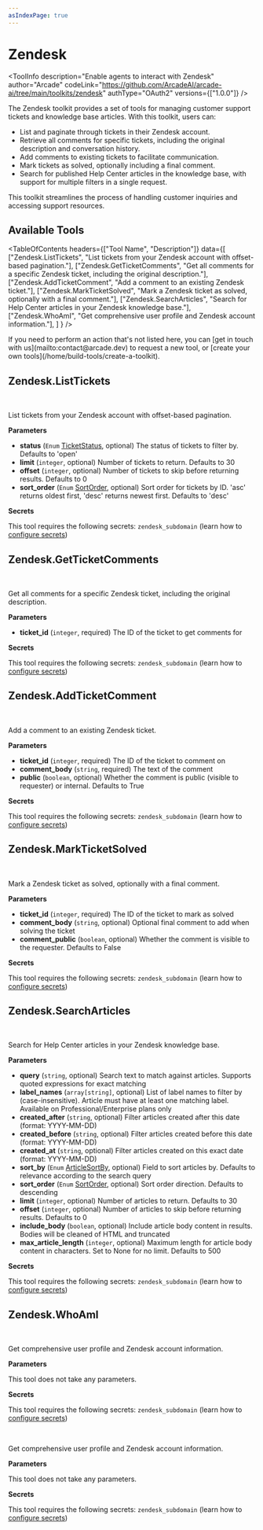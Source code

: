 ```yaml
---
asIndexPage: true
---
```

# Zendesk


<ToolInfo
  description="Enable agents to interact with Zendesk"
  author="Arcade"
  codeLink="https://github.com/ArcadeAI/arcade-ai/tree/main/toolkits/zendesk"
  authType="OAuth2"
  versions={["1.0.0"]}
/>

<Badges repo="arcadeai/arcade_zendesk" />

The Zendesk toolkit provides a set of tools for managing customer support tickets and knowledge base articles. With this toolkit, users can:

- List and paginate through tickets in their Zendesk account.
- Retrieve all comments for specific tickets, including the original description and conversation history.
- Add comments to existing tickets to facilitate communication.
- Mark tickets as solved, optionally including a final comment.
- Search for published Help Center articles in the knowledge base, with support for multiple filters in a single request.

This toolkit streamlines the process of handling customer inquiries and accessing support resources.

## Available Tools

<TableOfContents
  headers={["Tool Name", "Description"]}
  data={[
      ["Zendesk.ListTickets", "List tickets from your Zendesk account with offset-based pagination."],
      ["Zendesk.GetTicketComments", "Get all comments for a specific Zendesk ticket, including the original description."],
      ["Zendesk.AddTicketComment", "Add a comment to an existing Zendesk ticket."],
      ["Zendesk.MarkTicketSolved", "Mark a Zendesk ticket as solved, optionally with a final comment."],
      ["Zendesk.SearchArticles", "Search for Help Center articles in your Zendesk knowledge base."],
      ["Zendesk.WhoAmI", "Get comprehensive user profile and Zendesk account information."],
    ]
  }
/>

<Callout>
  If you need to perform an action that's not listed here, you can [get in touch
  with us](mailto:contact@arcade.dev) to request a new tool, or [create your own
  tools](/home/build-tools/create-a-toolkit).
</Callout>

## Zendesk.ListTickets

<br />
<TabbedCodeBlock
  tabs={[
    {
      label: "Call the Tool Directly",
      content: {
        Python: [
          "/examples/integrations/toolkits/zendesk/list_tickets_example_call_tool.py",
        ],
        JavaScript: [
          "/examples/integrations/toolkits/zendesk/list_tickets_example_call_tool.js",
        ],
      },
    },
  ]}
/>

List tickets from your Zendesk account with offset-based pagination.

**Parameters**

- **status** (`Enum` [TicketStatus](/toolkits/customer-support/zendesk/reference#TicketStatus), optional) The status of tickets to filter by. Defaults to 'open'
- **limit** (`integer`, optional) Number of tickets to return. Defaults to 30
- **offset** (`integer`, optional) Number of tickets to skip before returning results. Defaults to 0
- **sort_order** (`Enum` [SortOrder](/toolkits/customer-support/zendesk/reference#SortOrder), optional) Sort order for tickets by ID. 'asc' returns oldest first, 'desc' returns newest first. Defaults to 'desc'

**Secrets**

This tool requires the following secrets: `zendesk_subdomain` (learn how to [configure secrets](/home/build-tools/create-a-tool-with-secrets#supplying-the-secret))

## Zendesk.GetTicketComments

<br />
<TabbedCodeBlock
  tabs={[
    {
      label: "Call the Tool Directly",
      content: {
        Python: [
          "/examples/integrations/toolkits/zendesk/get_ticket_comments_example_call_tool.py",
        ],
        JavaScript: [
          "/examples/integrations/toolkits/zendesk/get_ticket_comments_example_call_tool.js",
        ],
      },
    },
  ]}
/>

Get all comments for a specific Zendesk ticket, including the original description.

**Parameters**

- **ticket_id** (`integer`, required) The ID of the ticket to get comments for

**Secrets**

This tool requires the following secrets: `zendesk_subdomain` (learn how to [configure secrets](/home/build-tools/create-a-tool-with-secrets#supplying-the-secret))

## Zendesk.AddTicketComment

<br />
<TabbedCodeBlock
  tabs={[
    {
      label: "Call the Tool Directly",
      content: {
        Python: [
          "/examples/integrations/toolkits/zendesk/add_ticket_comment_example_call_tool.py",
        ],
        JavaScript: [
          "/examples/integrations/toolkits/zendesk/add_ticket_comment_example_call_tool.js",
        ],
      },
    },
  ]}
/>

Add a comment to an existing Zendesk ticket.

**Parameters**

- **ticket_id** (`integer`, required) The ID of the ticket to comment on
- **comment_body** (`string`, required) The text of the comment
- **public** (`boolean`, optional) Whether the comment is public (visible to requester) or internal. Defaults to True

**Secrets**

This tool requires the following secrets: `zendesk_subdomain` (learn how to [configure secrets](/home/build-tools/create-a-tool-with-secrets#supplying-the-secret))

## Zendesk.MarkTicketSolved

<br />
<TabbedCodeBlock
  tabs={[
    {
      label: "Call the Tool Directly",
      content: {
        Python: [
          "/examples/integrations/toolkits/zendesk/mark_ticket_solved_example_call_tool.py",
        ],
        JavaScript: [
          "/examples/integrations/toolkits/zendesk/mark_ticket_solved_example_call_tool.js",
        ],
      },
    },
  ]}
/>

Mark a Zendesk ticket as solved, optionally with a final comment.

**Parameters**

- **ticket_id** (`integer`, required) The ID of the ticket to mark as solved
- **comment_body** (`string`, optional) Optional final comment to add when solving the ticket
- **comment_public** (`boolean`, optional) Whether the comment is visible to the requester. Defaults to False

**Secrets**

This tool requires the following secrets: `zendesk_subdomain` (learn how to [configure secrets](/home/build-tools/create-a-tool-with-secrets#supplying-the-secret))

## Zendesk.SearchArticles

<br />
<TabbedCodeBlock
  tabs={[
    {
      label: "Call the Tool Directly",
      content: {
        Python: [
          "/examples/integrations/toolkits/zendesk/search_articles_example_call_tool.py",
        ],
        JavaScript: [
          "/examples/integrations/toolkits/zendesk/search_articles_example_call_tool.js",
        ],
      },
    },
  ]}
/>

Search for Help Center articles in your Zendesk knowledge base.

**Parameters**

- **query** (`string`, optional) Search text to match against articles. Supports quoted expressions for exact matching
- **label_names** (`array[string]`, optional) List of label names to filter by (case-insensitive). Article must have at least one matching label. Available on Professional/Enterprise plans only
- **created_after** (`string`, optional) Filter articles created after this date (format: YYYY-MM-DD)
- **created_before** (`string`, optional) Filter articles created before this date (format: YYYY-MM-DD)
- **created_at** (`string`, optional) Filter articles created on this exact date (format: YYYY-MM-DD)
- **sort_by** (`Enum` [ArticleSortBy](/toolkits/customer-support/zendesk/reference#ArticleSortBy), optional) Field to sort articles by. Defaults to relevance according to the search query
- **sort_order** (`Enum` [SortOrder](/toolkits/customer-support/zendesk/reference#SortOrder), optional) Sort order direction. Defaults to descending
- **limit** (`integer`, optional) Number of articles to return. Defaults to 30
- **offset** (`integer`, optional) Number of articles to skip before returning results. Defaults to 0
- **include_body** (`boolean`, optional) Include article body content in results. Bodies will be cleaned of HTML and truncated
- **max_article_length** (`integer`, optional) Maximum length for article body content in characters. Set to None for no limit. Defaults to 500

**Secrets**

This tool requires the following secrets: `zendesk_subdomain` (learn how to [configure secrets](/home/build-tools/create-a-tool-with-secrets#supplying-the-secret))

## Zendesk.WhoAmI

<br />
<TabbedCodeBlock
  tabs={[
    {
      label: "Call the Tool Directly",
      content: {
        Python: ["/examples/integrations/toolkits/zendesk/who_am_i_example_call_tool.py"],
        JavaScript: ["/examples/integrations/toolkits/zendesk/who_am_i_example_call_tool.js"],
      },
    },
  ]}
/>

Get comprehensive user profile and Zendesk account information.

**Parameters**

This tool does not take any parameters.

**Secrets**

This tool requires the following secrets: `zendesk_subdomain` (learn how to [configure secrets](/home/build-tools/create-a-tool-with-secrets#supplying-the-secret))


<br />
<TabbedCodeBlock
  tabs={[
    {
      label: "Call the Tool Directly",
      content: {
        Python: [
          "/examples/integrations/toolkits/zendesk/who_am_i_example_call_tool.py",
        ],
        JavaScript: [
          "/examples/integrations/toolkits/zendesk/who_am_i_example_call_tool.js",
        ],
      },
    },
  ]}
/>

Get comprehensive user profile and Zendesk account information.

**Parameters**

This tool does not take any parameters.

**Secrets**

This tool requires the following secrets: `zendesk_subdomain` (learn how to [configure secrets](/home/build-tools/create-a-tool-with-secrets#supplying-the-secret))

<ToolFooter pipPackageName="arcade_zendesk" />

